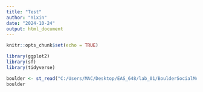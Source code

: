 ```yaml
---
title: "Test"
author: "Yixin"
date: "2024-10-24"
output: html_document
---
```


```r
knitr::opts_chunk$set(echo = TRUE)
```

```r
library(ggplot2)
library(sf)
library(tidyverse)
```

```r
boulder <- st_read("C:/Users/MAC/Desktop/EAS_648/lab_01/BoulderSocialMedia/BoulderSocialMedia.shp")
boulder
```

